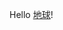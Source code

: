 
<p class="text-4xl text-green-700 text-center py-20">
  Hello <a class="text-pink-600 hover:font-bold hover:border-1" href="https://antfu.me/posts/reimagine-atomic-css" target="atomic-css">地球</a>!
</p>

<App />